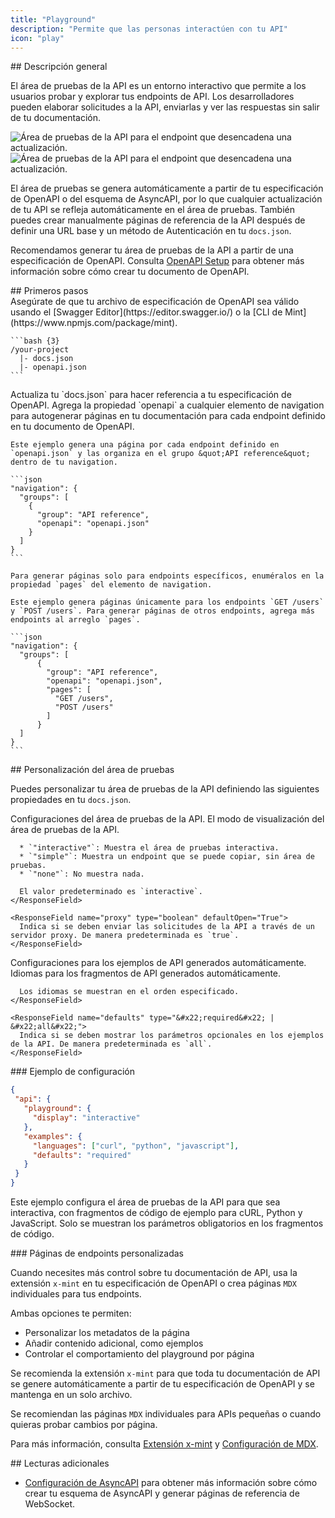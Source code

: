 ```yaml
---
title: "Playground"
description: "Permite que las personas interactúen con tu API"
icon: "play"
---
```


<div id="overview">
  ## Descripción general
</div>

El área de pruebas de la API es un entorno interactivo que permite a los usuarios probar y explorar tus endpoints de API. Los desarrolladores pueden elaborar solicitudes a la API, enviarlas y ver las respuestas sin salir de tu documentación.

<Frame>
  <img src="/images/playground/API-playground-light.png" alt="Área de pruebas de la API para el endpoint que desencadena una actualización." className="block dark:hidden" />

  <img src="/images/playground/API-playground-dark.png" alt="Área de pruebas de la API para el endpoint que desencadena una actualización." className="hidden dark:block" />
</Frame>

El área de pruebas se genera automáticamente a partir de tu especificación de OpenAPI o del esquema de AsyncAPI, por lo que cualquier actualización de tu API se refleja automáticamente en el área de pruebas. También puedes crear manualmente páginas de referencia de la API después de definir una URL base y un método de Autenticación en tu `docs.json`.

Recomendamos generar tu área de pruebas de la API a partir de una especificación de OpenAPI. Consulta [OpenAPI Setup](/es/api-playground/openapi-setup) para obtener más información sobre cómo crear tu documento de OpenAPI.

<div id="getting-started">
  ## Primeros pasos
</div>

<Steps>
  <Step title="Agrega tu archivo de especificación de OpenAPI.">
    <Info>
      Asegúrate de que tu archivo de especificación de OpenAPI sea válido usando el [Swagger Editor](https://editor.swagger.io/) o la [CLI de Mint](https://www.npmjs.com/package/mint).
    </Info>

    ```bash {3}
    /your-project
      |- docs.json
      |- openapi.json
    ```
  </Step>

  <Step title="Configura `docs.json`.">
    Actualiza tu `docs.json` para hacer referencia a tu especificación de OpenAPI. Agrega la propiedad `openapi` a cualquier elemento de navigation para autogenerar páginas en tu documentación para cada endpoint definido en tu documento de OpenAPI.

    Este ejemplo genera una página por cada endpoint definido en `openapi.json` y las organiza en el grupo &quot;API reference&quot; dentro de tu navigation.

    ```json
    "navigation": {
      "groups": [
        {
          "group": "API reference",
          "openapi": "openapi.json"
        }
      ]
    }
    ```

    Para generar páginas solo para endpoints específicos, enuméralos en la propiedad `pages` del elemento de navigation.

    Este ejemplo genera páginas únicamente para los endpoints `GET /users` y `POST /users`. Para generar páginas de otros endpoints, agrega más endpoints al arreglo `pages`.

    ```json
    "navigation": {
      "groups": [
          {
            "group": "API reference",
            "openapi": "openapi.json",
            "pages": [
              "GET /users",
              "POST /users"
            ]
          }
      ]
    }
    ```
  </Step>
</Steps>

<div id="customizing-your-playground">
  ## Personalización del área de pruebas
</div>

Puedes personalizar tu área de pruebas de la API definiendo las siguientes propiedades en tu `docs.json`.

<ResponseField name="playground" type="object">
  Configuraciones del área de pruebas de la API.

  <Expandable title="playground" defaultOpen="True">
    <ResponseField name="display" type="&#x22;interactive&#x22; | &#x22;simple&#x22; | &#x22;none&#x22;">
      El modo de visualización del área de pruebas de la API.

      * `"interactive"`: Muestra el área de pruebas interactiva.
      * `"simple"`: Muestra un endpoint que se puede copiar, sin área de pruebas.
      * `"none"`: No muestra nada.

      El valor predeterminado es `interactive`.
    </ResponseField>

    <ResponseField name="proxy" type="boolean" defaultOpen="True">
      Indica si se deben enviar las solicitudes de la API a través de un servidor proxy. De manera predeterminada es `true`.
    </ResponseField>
  </Expandable>
</ResponseField>

<ResponseField name="examples" type="object">
  Configuraciones para los ejemplos de API generados automáticamente.

  <Expandable title="examples" defaultOpen="True">
    <ResponseField name="languages" type="array of string">
      Idiomas para los fragmentos de API generados automáticamente.

      Los idiomas se muestran en el orden especificado.
    </ResponseField>

    <ResponseField name="defaults" type="&#x22;required&#x22; | &#x22;all&#x22;">
      Indica si se deben mostrar los parámetros opcionales en los ejemplos de la API. De manera predeterminada es `all`.
    </ResponseField>
  </Expandable>
</ResponseField>

<div id="example-configuration">
  ### Ejemplo de configuración
</div>

```json
{
 "api": {
   "playground": {
     "display": "interactive"
   },
   "examples": {
     "languages": ["curl", "python", "javascript"],
     "defaults": "required"
   }
 }
}
```

Este ejemplo configura el área de pruebas de la API para que sea interactiva, con fragmentos de código de ejemplo para cURL, Python y JavaScript. Solo se muestran los parámetros obligatorios en los fragmentos de código.

<div id="custom-endpoint-pages">
  ### Páginas de endpoints personalizadas
</div>

Cuando necesites más control sobre tu documentación de API, usa la extensión `x-mint` en tu especificación de OpenAPI o crea páginas `MDX` individuales para tus endpoints.

Ambas opciones te permiten:

* Personalizar los metadatos de la página
* Añadir contenido adicional, como ejemplos
* Controlar el comportamiento del playground por página

Se recomienda la extensión `x-mint` para que toda tu documentación de API se genere automáticamente a partir de tu especificación de OpenAPI y se mantenga en un solo archivo.

Se recomiendan las páginas `MDX` individuales para APIs pequeñas o cuando quieras probar cambios por página.

Para más información, consulta [Extensión x-mint](/es/api-playground/openapi-setup#x-mint-extension) y [Configuración de MDX](/es/api-playground/mdx/configuration).

<div id="further-reading">
  ## Lecturas adicionales
</div>

* [Configuración de AsyncAPI](/es/api-playground/asyncapi/setup) para obtener más información sobre cómo crear tu esquema de AsyncAPI y generar páginas de referencia de WebSocket.